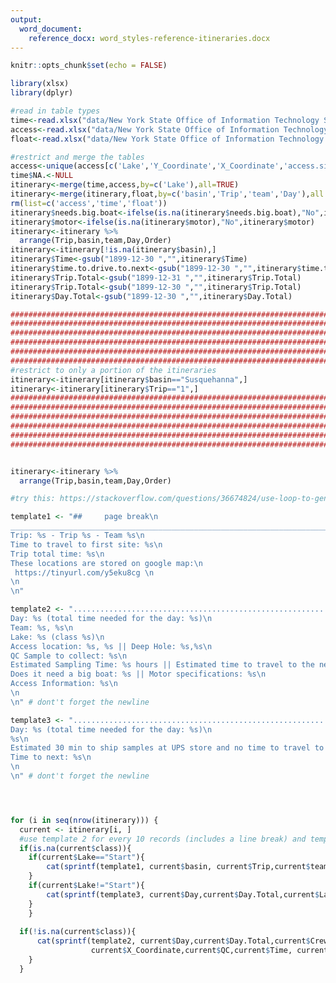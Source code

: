 ```yaml
---
output: 
  word_document:
    reference_docx: word_styles-reference-itineraries.docx
---
```


```r

knitr::opts_chunk$set(echo = FALSE)
```

```r
library(xlsx)
library(dplyr)

#read in table types
time<-read.xlsx("data/New York State Office of Information Technology Services/Sampling Season - Documents/LCI.Field.Season.Intensive.xlsx", 3, header=TRUE,detectDates = FALSE)
access<-read.xlsx("data/New York State Office of Information Technology Services/Sampling Season - Documents/LCI.Field.Season.Intensive.xlsx" , 2, header=TRUE)
float<-read.xlsx("data/New York State Office of Information Technology Services/Sampling Season - Documents/LCI.Field.Season.Intensive.xlsx" , 4, header=TRUE)

#restrict and merge the tables
access<-unique(access[c('Lake','Y_Coordinate','X_Coordinate','access.site_lat','access.site_lon','Access','needs.big.boat','motor')])
time$NA.<-NULL
itinerary<-merge(time,access,by=c('Lake'),all=TRUE)
itinerary<-merge(itinerary,float,by=c('basin','Trip','team','Day'),all = TRUE)
rm(list=c('access','time','float'))
itinerary$needs.big.boat<-ifelse(is.na(itinerary$needs.big.boat),"No",itinerary$needs.big.boat)
itinerary$motor<-ifelse(is.na(itinerary$motor),"No",itinerary$motor)
itinerary<-itinerary %>% 
  arrange(Trip,basin,team,Day,Order)
itinerary<-itinerary[!is.na(itinerary$basin),]
itinerary$Time<-gsub("1899-12-30 ","",itinerary$Time)
itinerary$time.to.drive.to.next<-gsub("1899-12-30 ","",itinerary$time.to.drive.to.next)
itinerary$Trip.Total<-gsub("1899-12-31 ","",itinerary$Trip.Total)
itinerary$Trip.Total<-gsub("1899-12-30 ","",itinerary$Trip.Total)
itinerary$Day.Total<-gsub("1899-12-30 ","",itinerary$Day.Total)

#################################################################################################################
#################################################################################################################
#################################################################################################################
#################################################################################################################
#################################################################################################################
#################################################################################################################
#restrict to only a portion of the itineraries
itinerary<-itinerary[itinerary$basin=="Susquehanna",]
itinerary<-itinerary[itinerary$Trip=="1",]
#################################################################################################################
#################################################################################################################
#################################################################################################################
#################################################################################################################
#################################################################################################################
#################################################################################################################


itinerary<-itinerary %>% 
  arrange(Trip,basin,team,Day,Order)

```


```r
#try this: https://stackoverflow.com/questions/36674824/use-loop-to-generate-section-of-text-in-rmarkdown

template1 <- "##     page break\n
______________________________________________________________________________________\n
Trip: %s - Trip %s - Team %s\n
Time to travel to first site: %s\n
Trip total time: %s\n
These locations are stored on google map:\n
 https://tinyurl.com/y5eku8cg \n
\n
\n" 

template2 <- "......................................................................................\n
Day: %s (total time needed for the day: %s)\n
Team: %s, %s\n
Lake: %s (class %s)\n
Access location: %s, %s || Deep Hole: %s,%s\n
QC Sample to collect: %s\n
Estimated Sampling Time: %s hours || Estimated time to travel to the next site: %s\n
Does it need a big boat: %s || Motor specifications: %s\n
Access Information: %s\n
\n
\n" # dont't forget the newline

template3 <- "......................................................................................\n
Day: %s (total time needed for the day: %s)\n
%s\n
Estimated 30 min to ship samples at UPS store and no time to travel to the hotel. \n
Time to next: %s\n
\n
\n" # dont't forget the newline




for (i in seq(nrow(itinerary))) {
  current <- itinerary[i, ]
  #use template 2 for every 10 records (includes a line break) and template 1 for all others
  if(is.na(current$class)){
    if(current$Lake=="Start"){
        cat(sprintf(template1, current$basin, current$Trip,current$team,current$time.to.drive.to.next,current$Trip.Total))
    }
    if(current$Lake!="Start"){
        cat(sprintf(template3, current$Day,current$Day.Total,current$Lake,current$time.to.drive.to.next))
    }
    }
  
  if(!is.na(current$class)){
      cat(sprintf(template2, current$Day,current$Day.Total,current$Crew.Leader,current$Crew.Members,current$Lake, current$class,current$access.site_lat,current$access.site_lon,current$Y_Coordinate,
                  current$X_Coordinate,current$QC,current$Time, current$time.to.drive.to.next, current$needs.big.boat, current$motor, current$Access))
    }
  }
```

